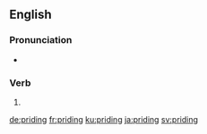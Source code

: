 ==English==

===Pronunciation===
* {{rhymes|aɪdɪŋ|lang=en}}

===Verb===
{{head|en|present participle}}

# {{present participle of|pride|lang=en|nocat=1}}

[[de:priding]]
[[fr:priding]]
[[ku:priding]]
[[ja:priding]]
[[sv:priding]]